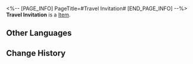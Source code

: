 <%-- [PAGE_INFO]
PageTitle=#Travel Invitation#
[END_PAGE_INFO] --%>
{{Item Infobox
|id          = 253001
|image       = Item Travel Invitation.png{{subst:void|<!--$UPLOAD:<<SpriteOutput/ItemFigures/253001.png>-<Item Travel Invitation.png>-<Item Icons>>-->}}
|type        = 
|invCategory = 
|rarity      = 5
|effect      = 
|description = Every single star has its own story amidst the boundless starry seas. The Trailblaze never ends &mdash; venture into the unknown and explore even more wondrous worlds!
}}
'''Travel Invitation''' is a [[Item]].

==Other Languages==
{{Other Languages
|en   = Travel Invitation
|zhs  = 遨游
|zht  = 遨遊
|ja   = 漫遊
|ko   = 유람
|es   = Invitación de viaje
|fr   = Invitation au voyage
|ru   = Странствия
|th   = ทัศนาจร
|vi   = Ngao Du
|de   = Einladungen zum Reisen
|id   = Berkelana
|pt   = Convites de Viagem
}}

==Change History==
{{Change History|3.2}}